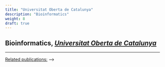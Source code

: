 ```yaml
---
title: "Universitat Oberta de Catalunya"
description: "Bioinformatics"
weight: 8
draft: true
---
```


## Bioinformatics, <a href="https://estudis.uoc.edu/ca/masters-universitaris/bioinformatica-bioestadistica/" target="_blank"><em>Universitat Oberta de Catalunya</em></a>

<!--
<p style='font-size:15px;color:gray'><em style='color:black;'>*March 2021 - Present*</em><br>
Master's thesis student</p>

---

<p align='justify'>In the context of my master's thesis (*MSc in Bioinformatics & Biostatsistics*), and under the suprevision of [Dr. Izaskun Mallona](https://imallona.bitbucket.io/), I decided to unravel the *ignorome* of colon cancer (the [ignorome](https://journals.plos.org/plosone/article?id=10.1371/journal.pone.0088889) consists in the genes that are important in the biological context of a tissue or disease, but that haven't been well studied or related to that context because of publication biases or fue to other reasons). </p>

---

<span style="text-decoration:underline">My contribution to this research was:</span>

<p align='justify'>
* Analysis of the colon adenocarcinoma-related ignorome.
</p>

<!--

---
<span style="text-decoration:underline">Master's thesis title:</span>
-->

---
<span style="text-decoration:underline">Related publications:</span>
-->
